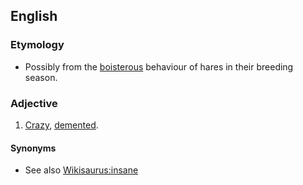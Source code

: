 {{wikipedia}}
==English==

===Etymology===
* Possibly from the [[boisterous]] behaviour of hares in their breeding season.

===Adjective===
{{en-adj|pos=[[mad]] [[as]] [[a]] [[March]] [[hare]]|-}}

# {{idiom}} [[Crazy]], [[demented]].

====Synonyms====
* See also [[Wikisaurus:insane]]
